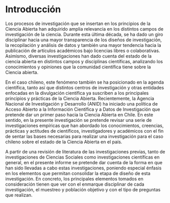 # Introducción

Los procesos de investigación que se insertan en los principios de la Ciencia Abierta han adquirido amplia relevancia en los distintos campos de investigación de la ciencia. Durante esta última década, se ha dado un giro disciplinar hacia una mayor transparencia de los diseños de investigación, la recopilación y análisis de datos y también una mayor tendencia hacia la publicación de artículos académicos bajo licencias libres o colaborativas. Asimismo, diversas investigaciones han dado cuenta del estado de la ciencia abierta en distintos campos y disciplinas científicas, analizando los conocimientos y opiniones que la comunidad científica tiene sobre la Ciencia abierta.

En el caso chileno, este fenómeno también se ha posicionado en la agenda científica, tanto así que distintos centros de investigación y otras entidades enfocadas en la divulgación científica ya suscriben a los principales principios y prácticas de la Ciencia Abierta. Recientemente, la Agencia Nacional de Investigación y Desarrollo (ANID) ha iniciado una política de Acceso Abierto a la Información Científica y a Datos de Investigación que pretende dar un primer paso hacia la Ciencia Abierta en Chile. En este sentido, en la presente investigación se pretende revisar una serie de investigaciones empíricas que han abordado los conocimientos, creencias, prácticas y actitudes de científicos, investigadores y académicos con el fin de sentar las bases necesarias para realizar una investigación para el caso chileno sobre el estado de la Ciencia Abierta en el país.

A partir de una revisión de literatura de las investigaciones previas, tanto de investigaciones de Ciencias Sociales como investigaciones científicas en general, en el presente informe se pretende dar cuenta de la forma en que han sido llevadas a cabo estas investigaciones, poniendo especial énfasis en los elementos que permitan consolidar la etapa de diseño de esta investigación. En concreto, los principales elementos tomados en consideración tienen que ver con el enmarque disciplinar de cada investigación, el muestreo y población objetivo y con el tipo de preguntas que realizan.
